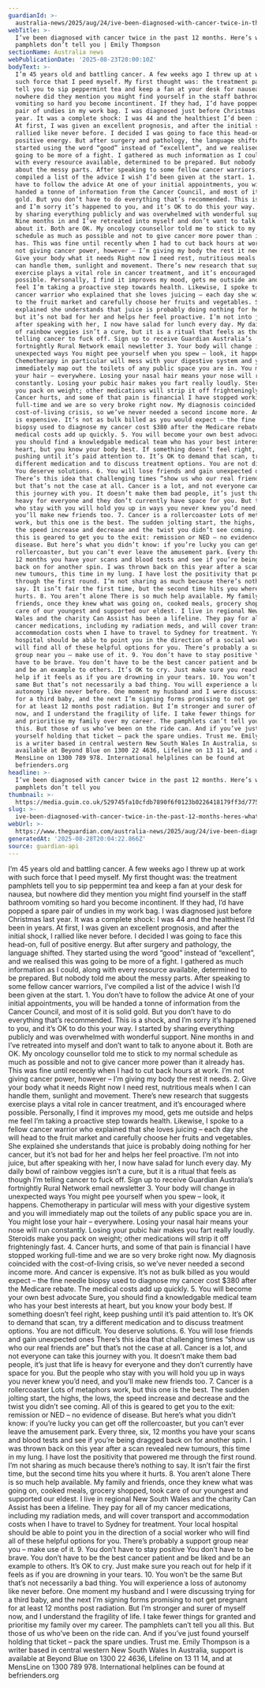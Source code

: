 ```yaml
---
guardianId: >-
  australia-news/2025/aug/24/ive-been-diagnosed-with-cancer-twice-in-the-past-12-months-heres-what-the-pamphlets-dont-tell-you
webTitle: >-
  I’ve been diagnosed with cancer twice in the past 12 months. Here’s what the
  pamphlets don’t tell you | Emily Thompson
sectionName: Australia news
webPublicationDate: '2025-08-23T20:00:10Z'
bodyText: >-
  I’m 45 years old and battling cancer. A few weeks ago I threw up at work with
  such force that I peed myself. My first thought was: the treatment pamphlets
  tell you to sip peppermint tea and keep a fan at your desk for nausea, but
  nowhere did they mention you might find yourself in the staff bathroom
  vomiting so hard you become incontinent. If they had, I’d have popped a spare
  pair of undies in my work bag. I was diagnosed just before Christmas last
  year. It was a complete shock: I was 44 and the healthiest I’d been in years.
  At first, I was given an excellent prognosis, and after the initial shock, I
  rallied like never before. I decided I was going to face this head-on, full of
  positive energy. But after surgery and pathology, the language shifted. They
  started using the word “good” instead of “excellent”, and we realised this was
  going to be more of a fight. I gathered as much information as I could, along
  with every resource available, determined to be prepared. But nobody told me
  about the messy parts. After speaking to some fellow cancer warriors, I’ve
  compiled a list of the advice I wish I’d been given at the start. 1. You don’t
  have to follow the advice At one of your initial appointments, you will be
  handed a tonne of information from the Cancer Council, and most of it is solid
  gold. But you don’t have to do everything that’s recommended. This is a shock,
  and I’m sorry it’s happened to you, and it’s OK to do this your way. I started
  by sharing everything publicly and was overwhelmed with wonderful support.
  Nine months in and I’ve retreated into myself and don’t want to talk to anyone
  about it. Both are OK. My oncology counsellor told me to stick to my normal
  schedule as much as possible and not to give cancer more power than it already
  has. This was fine until recently when I had to cut back hours at work. I’m
  not giving cancer power, however – I’m giving my body the rest it needs. 2.
  Give your body what it needs Right now I need rest, nutritious meals when I
  can handle them, sunlight and movement. There’s new research that suggests
  exercise plays a vital role in cancer treatment, and it’s encouraged where
  possible. Personally, I find it improves my mood, gets me outside and helps me
  feel I’m taking a proactive step towards health. Likewise, I spoke to a fellow
  cancer warrior who explained that she loves juicing – each day she will head
  to the fruit market and carefully choose her fruits and vegetables. She
  explained she understands that juice is probably doing nothing for her cancer,
  but it’s not bad for her and helps her feel proactive. I’m not into juice, but
  after speaking with her, I now have salad for lunch every day. My daily bowl
  of rainbow veggies isn’t a cure, but it is a ritual that feels as though I’m
  telling cancer to fuck off. Sign up to receive Guardian Australia’s
  fortnightly Rural Network email newsletter 3. Your body will change in
  unexpected ways You might pee yourself when you spew – look, it happens.
  Chemotherapy in particular will mess with your digestive system and you will
  immediately map out the toilets of any public space you are in. You might lose
  your hair – everywhere. Losing your nasal hair means your nose will run
  constantly. Losing your pubic hair makes you fart really loudly. Steroids make
  you pack on weight; other medications will strip it off frighteningly fast. 4.
  Cancer hurts, and some of that pain is financial I have stopped working
  full-time and we are so very broke right now. My diagnosis coincided with the
  cost-of-living crisis, so we’ve never needed a second income more. And cancer
  is expensive. It’s not as bulk billed as you would expect – the fine needle
  biopsy used to diagnose my cancer cost $380 after the Medicare rebate. The
  medical costs add up quickly. 5. You will become your own best advocate Sure,
  you should find a knowledgable medical team who has your best interests at
  heart, but you know your body best. If something doesn’t feel right, keep
  pushing until it’s paid attention to. It’s OK to demand that scan, try a
  different medication and to discuss treatment options. You are not difficult.
  You deserve solutions. 6. You will lose friends and gain unexpected ones
  There’s this idea that challenging times “show us who our real friends are”
  but that’s not the case at all. Cancer is a lot, and not everyone can take
  this journey with you. It doesn’t make them bad people, it’s just that life is
  heavy for everyone and they don’t currently have space for you. But the people
  who stay with you will hold you up in ways you never knew you’d need, and
  you’ll make new friends too. 7. Cancer is a rollercoaster Lots of metaphors
  work, but this one is the best. The sudden jolting start, the highs, the lows,
  the speed increase and decrease and the twist you didn’t see coming. All of
  this is geared to get you to the exit: remission or NED – no evidence of
  disease. But here’s what you didn’t know: if you’re lucky you can get off the
  rollercoaster, but you can’t ever leave the amusement park. Every three, six,
  12 months you have your scans and blood tests and see if you’re being dragged
  back on for another spin. I was thrown back on this year after a scan revealed
  new tumours, this time in my lung. I have lost the positivity that powered me
  through the first round. I’m not sharing as much because there’s nothing to
  say. It isn’t fair the first time, but the second time hits you where it
  hurts. 8. You aren’t alone There is so much help available. My family and
  friends, once they knew what was going on, cooked meals, grocery shopped, took
  care of our youngest and supported our eldest. I live in regional New South
  Wales and the charity Can Assist has been a lifeline. They pay for all of my
  cancer medications, including my radiation meds, and will cover transport and
  accommodation costs when I have to travel to Sydney for treatment. Your local
  hospital should be able to point you in the direction of a social worker who
  will find all of these helpful options for you. There’s probably a support
  group near you – make use of it. 9. You don’t have to stay positive You don’t
  have to be brave. You don’t have to be the best cancer patient and be liked
  and be an example to others. It’s OK to cry. Just make sure you reach out for
  help if it feels as if you are drowning in your tears. 10. You won’t be the
  same But that’s not necessarily a bad thing. You will experience a loss of
  autonomy like never before. One moment my husband and I were discussing trying
  for a third baby, and the next I’m signing forms promising to not get pregnant
  for at least 12 months post radiation. But I’m stronger and surer of myself
  now, and I understand the fragility of life. I take fewer things for granted
  and prioritise my family over my career. The pamphlets can’t tell you all
  this. But those of us who’ve been on the ride can. And if you’ve just found
  yourself holding that ticket – pack the spare undies. Trust me. Emily Thompson
  is a writer based in central western New South Wales In Australia, support is
  available at Beyond Blue on 1300 22 4636, Lifeline on 13 11 14, and at
  MensLine on 1300 789 978. International helplines can be found at
  befrienders.org
headline: >-
  I’ve been diagnosed with cancer twice in the past 12 months. Here’s what the
  pamphlets don’t tell you
thumbnail: >-
  https://media.guim.co.uk/529745fa10cfdb7890f6f0123b0226418179ff3d/775_0_2771_2218/500.jpg
slug: >-
  ive-been-diagnosed-with-cancer-twice-in-the-past-12-months-heres-what-the-pamphlets-dont-tell-you-or-emily-thompson
webUrl: >-
  https://www.theguardian.com/australia-news/2025/aug/24/ive-been-diagnosed-with-cancer-twice-in-the-past-12-months-heres-what-the-pamphlets-dont-tell-you
generatedAt: '2025-08-28T20:04:22.866Z'
source: guardian-api
---
```

I’m 45 years old and battling cancer. A few weeks ago I threw up at work with such force that I peed myself. My first thought was: the treatment pamphlets tell you to sip peppermint tea and keep a fan at your desk for nausea, but nowhere did they mention you might find yourself in the staff bathroom vomiting so hard you become incontinent. If they had, I’d have popped a spare pair of undies in my work bag. I was diagnosed just before Christmas last year. It was a complete shock: I was 44 and the healthiest I’d been in years. At first, I was given an excellent prognosis, and after the initial shock, I rallied like never before. I decided I was going to face this head-on, full of positive energy. But after surgery and pathology, the language shifted. They started using the word “good” instead of “excellent”, and we realised this was going to be more of a fight. I gathered as much information as I could, along with every resource available, determined to be prepared. But nobody told me about the messy parts. After speaking to some fellow cancer warriors, I’ve compiled a list of the advice I wish I’d been given at the start. 1. You don’t have to follow the advice At one of your initial appointments, you will be handed a tonne of information from the Cancer Council, and most of it is solid gold. But you don’t have to do everything that’s recommended. This is a shock, and I’m sorry it’s happened to you, and it’s OK to do this your way. I started by sharing everything publicly and was overwhelmed with wonderful support. Nine months in and I’ve retreated into myself and don’t want to talk to anyone about it. Both are OK. My oncology counsellor told me to stick to my normal schedule as much as possible and not to give cancer more power than it already has. This was fine until recently when I had to cut back hours at work. I’m not giving cancer power, however – I’m giving my body the rest it needs. 2. Give your body what it needs Right now I need rest, nutritious meals when I can handle them, sunlight and movement. There’s new research that suggests exercise plays a vital role in cancer treatment, and it’s encouraged where possible. Personally, I find it improves my mood, gets me outside and helps me feel I’m taking a proactive step towards health. Likewise, I spoke to a fellow cancer warrior who explained that she loves juicing – each day she will head to the fruit market and carefully choose her fruits and vegetables. She explained she understands that juice is probably doing nothing for her cancer, but it’s not bad for her and helps her feel proactive. I’m not into juice, but after speaking with her, I now have salad for lunch every day. My daily bowl of rainbow veggies isn’t a cure, but it is a ritual that feels as though I’m telling cancer to fuck off. Sign up to receive Guardian Australia’s fortnightly Rural Network email newsletter 3. Your body will change in unexpected ways You might pee yourself when you spew – look, it happens. Chemotherapy in particular will mess with your digestive system and you will immediately map out the toilets of any public space you are in. You might lose your hair – everywhere. Losing your nasal hair means your nose will run constantly. Losing your pubic hair makes you fart really loudly. Steroids make you pack on weight; other medications will strip it off frighteningly fast. 4. Cancer hurts, and some of that pain is financial I have stopped working full-time and we are so very broke right now. My diagnosis coincided with the cost-of-living crisis, so we’ve never needed a second income more. And cancer is expensive. It’s not as bulk billed as you would expect – the fine needle biopsy used to diagnose my cancer cost $380 after the Medicare rebate. The medical costs add up quickly. 5. You will become your own best advocate Sure, you should find a knowledgable medical team who has your best interests at heart, but you know your body best. If something doesn’t feel right, keep pushing until it’s paid attention to. It’s OK to demand that scan, try a different medication and to discuss treatment options. You are not difficult. You deserve solutions. 6. You will lose friends and gain unexpected ones There’s this idea that challenging times “show us who our real friends are” but that’s not the case at all. Cancer is a lot, and not everyone can take this journey with you. It doesn’t make them bad people, it’s just that life is heavy for everyone and they don’t currently have space for you. But the people who stay with you will hold you up in ways you never knew you’d need, and you’ll make new friends too. 7. Cancer is a rollercoaster Lots of metaphors work, but this one is the best. The sudden jolting start, the highs, the lows, the speed increase and decrease and the twist you didn’t see coming. All of this is geared to get you to the exit: remission or NED – no evidence of disease. But here’s what you didn’t know: if you’re lucky you can get off the rollercoaster, but you can’t ever leave the amusement park. Every three, six, 12 months you have your scans and blood tests and see if you’re being dragged back on for another spin. I was thrown back on this year after a scan revealed new tumours, this time in my lung. I have lost the positivity that powered me through the first round. I’m not sharing as much because there’s nothing to say. It isn’t fair the first time, but the second time hits you where it hurts. 8. You aren’t alone There is so much help available. My family and friends, once they knew what was going on, cooked meals, grocery shopped, took care of our youngest and supported our eldest. I live in regional New South Wales and the charity Can Assist has been a lifeline. They pay for all of my cancer medications, including my radiation meds, and will cover transport and accommodation costs when I have to travel to Sydney for treatment. Your local hospital should be able to point you in the direction of a social worker who will find all of these helpful options for you. There’s probably a support group near you – make use of it. 9. You don’t have to stay positive You don’t have to be brave. You don’t have to be the best cancer patient and be liked and be an example to others. It’s OK to cry. Just make sure you reach out for help if it feels as if you are drowning in your tears. 10. You won’t be the same But that’s not necessarily a bad thing. You will experience a loss of autonomy like never before. One moment my husband and I were discussing trying for a third baby, and the next I’m signing forms promising to not get pregnant for at least 12 months post radiation. But I’m stronger and surer of myself now, and I understand the fragility of life. I take fewer things for granted and prioritise my family over my career. The pamphlets can’t tell you all this. But those of us who’ve been on the ride can. And if you’ve just found yourself holding that ticket – pack the spare undies. Trust me. Emily Thompson is a writer based in central western New South Wales In Australia, support is available at Beyond Blue on 1300 22 4636, Lifeline on 13 11 14, and at MensLine on 1300 789 978. International helplines can be found at befrienders.org
